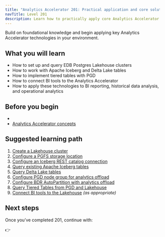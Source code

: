 ```yaml
---
title: "Analytics Accelerator 201: Practical application and core solutions"
navTitle: Level 201
description: Learn how to practically apply core Analytics Accelerator technologies and use cases.
---
```



Build on foundational knowledge and begin applying key Analytics Accelerator technologies in your environment.

## What you will learn

- How to set up and query EDB Postgres Lakehouse clusters
- How to work with Apache Iceberg and Delta Lake tables
- How to implement tiered tables with PGD
- How to connect BI tools to the Analytics Accelerator
- How to apply these technologies to BI reporting, historical data analysis, and operational analytics

## Before you begin

-
- [Analytics Accelerator concepts](../explained/analytics-concepts)

## Suggested learning path

1. [Create a Lakehouse cluster](/edb-postgres-ai/hybrid-manager/analytics/learn/how-to/create-lakehouse-cluster)
2. [Configure a PGFS storage location](/edb-postgres-ai/hybrid-manager/analytics/learn/how-to/define-storage-location)
3. [Configure an Iceberg REST catalog connection](/edb-postgres-ai/hybrid-manager/analytics/learn/how-to/configure-iceberg-catalog)
4. [Query existing Apache Iceberg tables](/edb-postgres-ai/hybrid-manager/analytics/learn/how-to/query-iceberg-existing-tables)
5. [Query Delta Lake tables](/edb-postgres-ai/hybrid-manager/analytics/learn/how-to/query-delta-lake-tables)
6. [Configure PGD node group for analytics offload](/edb-postgres-ai/hybrid-manager/analytics/learn/how-to/configure-tiered-offload)
7. [Configure BDR AutoPartition with analytics offload](/edb-postgres-ai/hybrid-manager/analytics/learn/how-to/configure-tiered-autopartition)
8. [Query Tiered Tables from PGD and Lakehouse](/edb-postgres-ai/hybrid-manager/analytics/learn/how-to/query-tiered-tables)
9. [Connect BI tools to the Lakehouse](/edb-postgres-ai/hybrid-manager/analytics/learn/use-cases) *(as appropriate)*

## Next steps

Once you’ve completed 201, continue with:

👉
